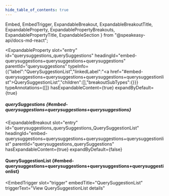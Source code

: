 ```yaml
---
hide_table_of_contents: true
---
```

  Embed,
  EmbedTrigger,
  ExpandableBreakout,
  ExpandableBreakoutTitle,
  ExpandableProperty,
  ExpandablePropertyBreakouts,
  ExpandablePropertyTitle,
  ExpandableSection
} from "@speakeasy-api/docs-md-react";

<ExpandableSection>

<ExpandableProperty
  slot="entry"
  id="querysuggestions_querySuggestions"
  headingId="embed-querysuggestions+querysuggestions+querysuggestions"
  parentId="querysuggestions"
  typeInfo={{"label":"QuerySuggestionList","linkedLabel":"<a href=\"#embed-querysuggestions+querysuggestions+querysuggestions+querysuggestionlist\">QuerySuggestionList</a>","children":[],"breakoutSubTypes":{}}}
  typeAnnotations={[]}
  hasExpandableContent={true}
  expandByDefault={true}
>

<ExpandablePropertyTitle slot="title">

##### querySuggestions \{#embed-querysuggestions+querysuggestions+querysuggestions\}

</ExpandablePropertyTitle>

<ExpandablePropertyBreakouts slot="breakouts">

<ExpandableBreakout
  slot="entry"
  id="querysuggestions_querySuggestions_QuerySuggestionList"
  headingId="embed-querysuggestions+querysuggestions+querysuggestions+querysuggestionlist"
  parentId="querysuggestions_querySuggestions"
  hasExpandableContent={true}
  expandByDefault={false}
>

<ExpandableBreakoutTitle slot="title">

#### QuerySuggestionList \{#embed-querysuggestions+querysuggestions+querysuggestions+querysuggestionlist\}

</ExpandableBreakoutTitle>

<Embed slot="embed">

<EmbedTrigger
  slot="trigger"
  embedTitle="QuerySuggestionList"
  triggerText="View QuerySuggestionList details"
>

<Embedquerysuggestionlist />

</EmbedTrigger>

</Embed>

</ExpandableBreakout>

</ExpandablePropertyBreakouts>

</ExpandableProperty>

</ExpandableSection>